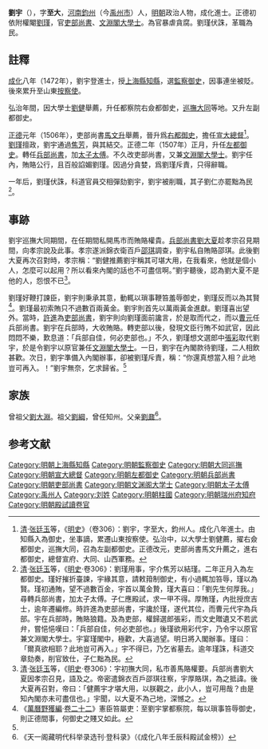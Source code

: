 {{Otheruses|刘宇|subject=本页主題描述|other=同名或類似名的其它條目描述}}{{明清人物信息框
| 姓名 = 劉宇
| 原名 =
| 圖片名稱 = 
| 圖片大小 = 220px
| 圖片說明 = 
| 最高職務 = 吏部尚書文淵閣大學士
| 最高散阶 =
| 國家 = 大明
| 爵位 =
| 籍貫 = [[河南|河南]][[鈞州|鈞州]]
| 族裔 = 漢族
| 旗籍 = 
| 字號 = 字至大
| 室名 = 
| 諡號 = 
| 出生日期 = 正統四年（1439年）
| 出生地點 = 
| 逝世日期 = 1508年
| 逝世地點 = 
| 墓葬 =
| 配偶 =
| 親屬 = 子 [[劉仁_(正德進士)|劉仁]]
| 出身 = 
*成化八年壬辰科進士出身
| 經歷 = 
| 著作 =
}}

'''劉宇'''（{{bd|1439年||1508年}}），字'''至大'''，[[河南|河南]][[鈞州|鈞州]]（今[[禹州市|禹州市]]）人，[[明朝|明朝]]政治人物，成化進士。正德初依附權閹[[劉瑾|劉瑾]]，官[[吏部尚書|吏部尚書]]、[[文淵閣大學士|文淵閣大學士]]。為官暴虐貪腐。劉瑾伏誅，革職為民。

==註釋==
[[成化|成化]]八年（1472年），劉宇登進士，授[[上海縣|上海縣]][[知縣|知縣]]，選[[監察御史|監察御史]]，因事連坐被貶。後來累升至山東[[按察使|按察使]]。

弘治年間，因大學士[[劉健|劉健]]舉薦，升任都察院右僉都御史，[[大同巡撫|巡撫大同]]等地。又升左副都御史。

[[正德_(明朝)|正德]]元年（1506年），吏部尚書[[馬文升|馬文升]]舉薦，晉升爲[[右都御史|右都御史]]，擔任[[宣大總督|宣大總督]]<ref>[[清|清]]·[[张廷玉|张廷玉]]等，《[[明史|明史]]》（卷306）：劉宇，字至大，鈞州人。成化八年進士。由知縣入為御史，坐事謫，累遷山東按察使。弘治中，以大學士劉健薦，擢右僉都御史，巡撫大同，召為左副都御史。正德改元，吏部尚書馬文升薦之，進右都御史，總督宣府、大同、山西軍務。</ref>。[[劉瑾|劉瑾]]擅政，劉宇通過[[焦芳|焦芳]]，與其結交。正德二年（1507年）正月，升任[[左都御史|左都御史]]。轉任[[兵部尚書|兵部尚書]]，加[[太子太傅|太子太傅]]。不久改吏部尚書，又兼[[文淵閣大學士|文淵閣大學士]]。劉宇任內，賄賂公行，且百般諂媚劉瑾。因過分貪婪，爲劉瑾斥責，只得辭職。

一年后，劉瑾伏誅，科道官員交相彈劾劉宇，劉宇被削職，其子劉仁亦罷黜為民<ref name="liujin">[[清|清]]·[[张廷玉|张廷玉]]等，《[[明史|明史]]·卷306》：劉瑾用事，宇介焦芳以結瑾。二年正月入為左都御史。瑾好摧折臺諫，宇緣其意，請敕箝制御史，有小過輒加笞辱，瑾以為賢。瑾初通賄，望不過數百金，宇首以萬金贄，瑾大喜曰：「劉先生何厚我。」尋轉兵部尚書，加太子太傅。子仁應殿試，求一甲不得。厚賄瑾，內批授庶吉士，逾年遷編修。時許進為吏部尚書，宇讒於瑾，遂代其位，而曹元代宇為兵部。宇在兵部時，賄賂狼籍。及為吏部，權歸選郎張彩，而文史贈遺又不若武弁，嘗悒悒嘆曰：「兵部自佳，何必吏部也。」後瑾欲用彩代宇，乃令宇以原官兼文淵閣大學士。宇宴瑾閣中，極歡，大喜過望。明日將入閣辦事。瑾曰：「爾真欲相耶？此地豈可再入。」宇不得已，乃乞省墓去。逾年瑾誅，科道交章劾奏，削官致仕，子仁黜為民。</ref>。

==事跡==
劉宇巡撫大同期間，在任期間私開馬市而賄賂權貴。[[兵部尚書|兵部尚書]][[劉大夏|劉大夏]]趁孝宗召見期間，向孝宗說及此事。孝宗遂派錦衣衛百戶[[邵琪|邵琪]]調查，劉宇私自賄賂邵琪。此後劉大夏再次召對時，孝宗稱：“劉健推薦劉宇稱其可堪大用，在我看來，他就是個小人，怎麼可以起用？所以看來內閣的話也不可盡信啊。”劉宇聽後，認為劉大夏不是他的人，怨恨不已<ref>[[清|清]]·[[张廷玉|张廷玉]]等，《[[明史|明史]]·卷306》：宇初撫大同，私市善馬賂權要。兵部尚書劉大夏因孝宗召見，語及之。帝密遣錦衣百戶邵琪往察，宇厚賂琪，為之抵諱。後大夏再召對，帝曰：「健薦宇才堪大用，以朕觀之，此小人，豈可用哉？由是知內閣亦未可盡信也。」宇聞，以大夏不為己地，深憾之。</ref>。

劉瑾好鞭打諫臣，劉宇則秉承其意，動輒以瑣事鞭笞羞辱御史，劉瑾反而以為其賢<ref>《[[萬曆野獲編|萬曆野獲編]]·[[s:萬曆野獲編/卷22#憲臣笞屬吏|卷二十二]]》憲臣笞屬吏：至劉宇掌都察院，每以瑣事笞辱御史，則正德間事，何御史之賤又如此。</ref>。劉瑾最初索賄只不過數百兩黃金。劉宇則首先以萬兩黃金進獻。劉瑾喜出望外。當時，[[許進|許進]]為[[吏部尚書|吏部尚書]]，劉宇則向劉瑾面前讒言，於是取而代之，而以[[曹元|曹元]]任兵部尚書。劉宇在兵部時，大收賄賂。轉吏部以後，發現文臣行賄不如武官，因此悶悶不樂，歎息道：「兵部自佳，何必吏部也。」不久，劉瑾想文選郎中[[張彩|張彩]]取代劉宇，於是令劉宇以原官兼任[[文淵閣大學士|文淵閣大學士]]。一日，劉宇在內閣款待劉瑾，二人相飲甚歡。次日，劉宇準備入內閣辦事，卻被劉瑾斥責，稱：“你還真想當入相？此地豈可再入。！”劉宇無奈，乞求歸省。<ref name="liujin" />

==家族==
曾祖父[[劉大淵|劉大淵]]。祖父[[劉綱|劉綱]]，曾任知州。父亲[[劉鼐|劉鼐]]<ref>《天一阁藏明代科举录选刊·登科录》（《成化八年壬辰科殿試金榜》）</ref>。

==参考文献==
{{reflist}}
{{start box}}
{{s-off}}
{{succession box|[[王崇之|王崇之]]|[[李楘_(成化進士)|李楘]]|明朝上海縣知縣|1471年－1479年}}
{{s-before|[[李良_(成化己丑進士)|李良]]}}
{{s-title|明朝瑞州府知府|1488年－1491年}}
{{s-after|[[李思仁|李思仁]]}}
{{succession box|[[洪漢|洪漢]]|[[周南|周南]]|[[大同巡撫|明朝大同巡撫]]|1500年－1504年}}
{{succession box|[[閻仲宇|閻仲宇]]|[[曹元|曹元]]|[[明朝兵部尚書|明朝兵部尚書]]|1507年－1508年}}
{{succession box|[[許進_(明朝)|許進]]|[[張綵|張綵]]|[[明朝吏部尚書|明朝吏部尚書]]|1508年－1510年}}
{{end box}}
{{成化八年壬辰科殿試金榜}}
{{DEFAULTSORT:Liu劉}}
[[Category:明朝上海縣知縣|Category:明朝上海縣知縣]]
[[Category:明朝監察御史|Category:明朝監察御史]]
[[Category:明朝大同巡撫|Category:明朝大同巡撫]]
[[Category:明朝宣大總督|Category:明朝宣大總督]]
[[Category:明朝左都御史|Category:明朝左都御史]]
[[Category:明朝兵部尚書|Category:明朝兵部尚書]]
[[Category:明朝吏部尚書|Category:明朝吏部尚書]]
[[Category:明朝文渊阁大学士|Category:明朝文渊阁大学士]]
[[Category:明朝太子太傅|Category:明朝太子太傅]]
[[Category:禹州人|Category:禹州人]]
[[Category:刘姓|Category:刘姓]]
[[Category:明朝柱國|Category:明朝柱國]]
[[Category:明朝瑞州府知府|Category:明朝瑞州府知府]]
[[Category:明朝殿試讀卷官|Category:明朝殿試讀卷官]]